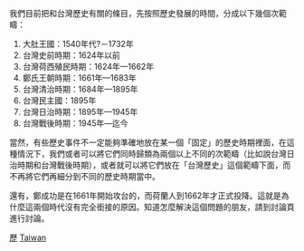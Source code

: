 {{catmore}}
{{Commons category|History of Taiwan}}
我們目前把和台灣歷史有關的條目，先按照歷史發展的時間，分成以下幾個次範疇：
#大肚王國：1540年代?－1732年
#台灣史前時期：1624年以前
#台灣荷西殖民時期：1624年—1662年
#鄭氏王朝時期：1661年—1683年
#台灣清治時期：1684年—1895年
#台灣民主國：1895年
#台灣日治時期：1895年—1945年
#台灣戰後時期：1945年—迄今

當然，有些歷史事件不一定能夠準確地放在某一個「固定」的歷史時期裡面，在這種情況下，我們或者可以將它們同時歸類為兩個以上不同的次範疇（比如說台灣日治時期和台灣戰後時期），或者就可以將它們放在「台灣歷史」這個範疇下面，而不再將它們再細分到不同的歷史時期當中。

還有，鄭成功是在1661年開始攻台的，而荷蘭人到1662年才正式投降。這就是為什麼這兩個時代沒有完全銜接的原因。知道怎麼解決這個問題的朋友，請到討論頁進行討論。

[[Category:台灣|歷]]
[[Category:各島嶼歷史|Taiwan]]